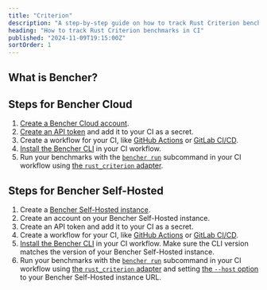 ```yaml
---
title: "Criterion"
description: "A step-by-step guide on how to track Rust Criterion benchmarks in CI"
heading: "How to track Rust Criterion benchmarks in CI"
published: "2024-11-09T19:15:00Z"
sortOrder: 1
---
```




<Intro />

## What is Bencher?

<BencherIntro />

## Steps for Bencher Cloud

1. [Create a Bencher Cloud account][bencher sign up].
2. [Create an API token][console users tokens add] and add it to your CI as a secret.
3. Create a workflow for your CI, like [GitHub Actions][github actions] or [GitLab CI/CD][gitlab ci cd].
4. [Install the Bencher CLI][install bencher cli] in your CI workflow.
5. Run your benchmarks with the
   <code><a href="/docs/explanation/bencher-run/">bencher run</a></code>
   subcommand in your CI workflow using
   [the `rust_criterion` adapter][adapter rust_criterion].

## Steps for Bencher Self-Hosted

1. Create a [Bencher Self-Hosted instance][bencher self hosted].
2. Create an account on your Bencher Self-Hosted instance.
3. Create an API token and add it to your CI as a secret.
4. Create a workflow for your CI, like [GitHub Actions][github actions] or [GitLab CI/CD][gitlab ci cd].
5. [Install the Bencher CLI][install bencher cli] in your CI workflow.
   Make sure the CLI version matches the version of your Bencher Self-Hosted instance.
6. Run your benchmarks with the
   <code><a href="/docs/explanation/bencher-run/">bencher run</a></code>
   subcommand in your CI workflow using
   [the `rust_criterion` adapter][adapter rust_criterion]
   and setting [the `--host` option][host option] to your Bencher Self-Hosted instance URL.

<RustCriterion />


[bencher sign up]: /auth/signup/
[console users tokens add]: /console/users/tokens/add
[github actions]: /docs/how-to/github-actions/
[gitlab ci cd]: /docs/how-to/gitlab-ci-cd/
[install bencher cli]: /docs/how-to/install-cli/
[adapter rust_criterion]: /docs/explanation/adapters/#-rust-criterion

[bencher self hosted]: /docs/explanation/bencher-self-hosted/
[host option]: /docs/explanation/bencher-run/#--host-url

<br />

<CallToAction />
